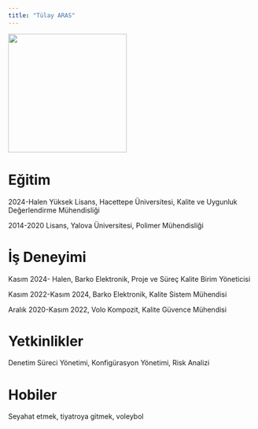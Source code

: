 ```yaml
---
title: "Tülay ARAS"
---
```


![](/assets/images/tulayaras.jpeg){fig-align="center" width="241"}

# Eğitim

2024-Halen Yüksek Lisans, Hacettepe Üniversitesi, Kalite ve Uygunluk Değerlendirme Mühendisliği

2014-2020 Lisans, Yalova Üniversitesi, Polimer Mühendisliği

# İş Deneyimi

Kasım 2024- Halen, Barko Elektronik, Proje ve Süreç Kalite Birim Yöneticisi

Kasım 2022-Kasım 2024, Barko Elektronik, Kalite Sistem Mühendisi

Aralık 2020-Kasım 2022, Volo Kompozit, Kalite Güvence Mühendisi

# Yetkinlikler

Denetim Süreci Yönetimi, Konfigürasyon Yönetimi, Risk Analizi

# Hobiler

Seyahat etmek, tiyatroya gitmek, voleybol
